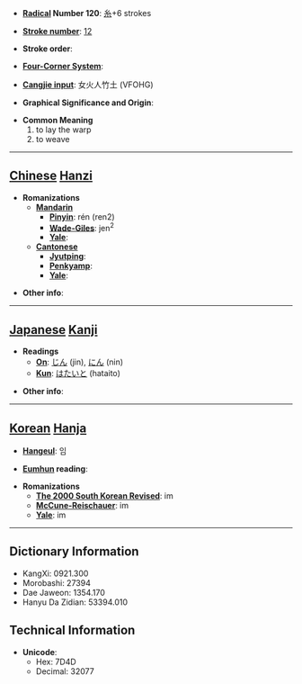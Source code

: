 * '''[[Wiktionary:Chinese radical index| Radical]] Number 120''': [[Wiktionary:Chinese radical index 糸|糸]]+6 strokes

* '''[[Wiktionary:Chinese total strokes index|Stroke number]]''': [[Wiktionary:Chinese total strokes index 12|12]]

* '''Stroke order''': 

* '''[[Wiktionary:Chinese four corner index|Four-Corner System]]''': 

* '''[[Wiktionary:Chinese Cangjie index|Cangjie input]]''': 女火人竹土 (VFOHG)

* '''Graphical Significance and Origin''': 

* '''Common Meaning'''
*#to lay the warp
*# to weave


----

== [[Chinese]] [[Hanzi]] ==

* '''Romanizations'''
** '''[[Mandarin]]'''
*** '''[[Pinyin]]''': rén (ren2)
*** '''[[Wade-Giles]]''': jen<sup>2</sup>
*** '''[[Yale]]''': 
** '''[[Cantonese]]'''
*** '''[[Jyutping]]''':
*** '''[[Penkyamp]]''': 
*** '''[[Yale]]''': 

* '''Other info''': 

----

== [[Japanese]] [[Kanji]] ==

* '''Readings'''
** '''[[On]]''': [[じん]] (jin), [[にん]] (nin)
** '''[[Kun]]''': [[はたいと]] (hataito)

* '''Other info''':  

----

== [[Korean]] [[Hanja]] ==

* '''[[Hangeul]]''': 임

* '''[[Eumhun]] reading''': 

* '''Romanizations'''
** '''[[The 2000 South Korean Revised Romanization|The 2000 South Korean Revised]]''': im
** '''[[McCune-Reischauer]]''': im
** '''[[Yale]]''': im

----

== Dictionary Information ==

* KangXi: 0921.300
* Morobashi: 27394
* Dae Jaweon: 1354.170
* Hanyu Da Zidian: 53394.010

== Technical Information ==

* '''Unicode''':
** Hex: 7D4D
** Decimal: 32077